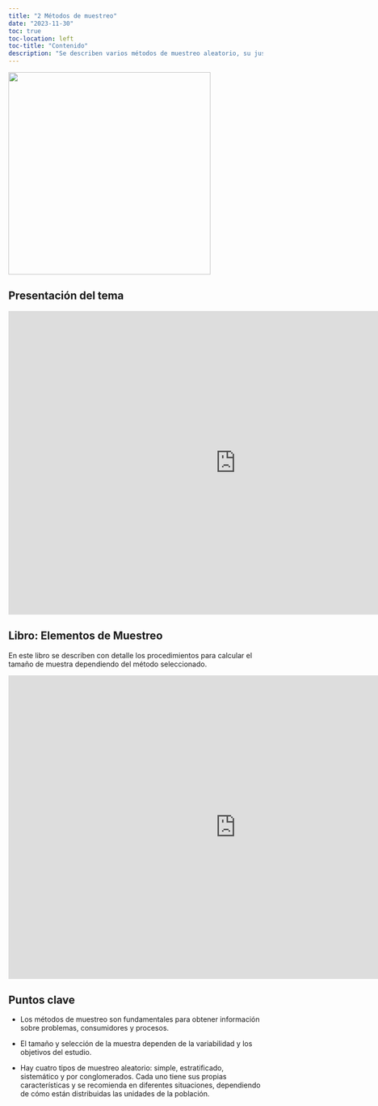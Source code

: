 ```yaml
---
title: "2 Métodos de muestreo"
date: "2023-11-30"
toc: true
toc-location: left
toc-title: "Contenido"
description: "Se describen varios métodos de muestreo aleatorio, su justificación e importancia para la obtención de información en disitintos casos."
---
```


![](img.png){fig-align="center" width="400"}

## Presentación del tema

```{=html}
<iframe src="https://onedrive.live.com/embed?resid=74BC3EDBA3FC8DAF%2114751&authkey=!AMfUdZ2KriNAc9Q&em=2" width="900" height="600" frameborder="0" scrolling="no"></iframe>
```
## Libro: Elementos de Muestreo

En este libro se describen con detalle los procedimientos para calcular el tamaño de muestra dependiendo del método seleccionado.

```{=html}
<iframe src="https://onedrive.live.com/embed?resid=74BC3EDBA3FC8DAF%2114755&authkey=!AKa12Reng3kgd9E&em=2" width="900" height="600" frameborder="0" scrolling="no"></iframe>
```
## Puntos clave

-   Los métodos de muestreo son fundamentales para obtener información sobre problemas, consumidores y procesos.

-   El tamaño y selección de la muestra dependen de la variabilidad y los objetivos del estudio.

-   Hay cuatro tipos de muestreo aleatorio: simple, estratificado, sistemático y por conglomerados. Cada uno tiene sus propias características y se recomienda en diferentes situaciones, dependiendo de cómo están distribuidas las unidades de la población.
